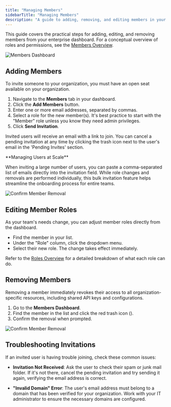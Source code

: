 ```yaml
---
title: "Managing Members"
sidebarTitle: "Managing Members"
description: "A guide to adding, removing, and editing members in your enterprise organization."
---
```


This guide covers the practical steps for adding, editing, and removing members from your enterprise dashboard. For a conceptual overview of roles and permissions, see the [Members Overview](/enterprise-solutions/members/overview).

<Frame caption="The Members Dashboard provides a central place to manage your team.">
	<img src="https://storage.googleapis.com/cline_public_images/members-dash.png" alt="Members Dashboard" />
</Frame>

## Adding Members

To invite someone to your organization, you must have an open seat available on your organization.

1.  Navigate to the **Members** tab in your dashboard.
2.  Click the **Add Members** button.
3.  Enter one or more email addresses, separated by commas.
4.  Select a role for the new member(s). It's best practice to start with the "Member" role unless you know they need admin privileges.
5.  Click **Send Invitation**.

Invited users will receive an email with a link to join. You can cancel a pending invitation at any time by clicking the trash icon next to the user's email in the 'Pending Invites' section.

<Tip>
  **Managing Users at Scale**

  When inviting a large number of users, you can paste a comma-separated list of emails directly into the invitation field. While role changes and removals are performed individually, this bulk invitation feature helps streamline the onboarding process for entire teams.
</Tip>

<Frame caption="Adding members to your organization">
	<img src="https://storage.googleapis.com/cline_public_images/adding-members.png" alt="Confirm Member Removal" />
</Frame>

## Editing Member Roles

As your team's needs change, you can adjust member roles directly from the dashboard.

- Find the member in your list.
- Under the "Role" column, click the dropdown menu.
- Select their new role. The change takes effect immediately.

Refer to the [Roles Overview](/enterprise-solutions/members/overview) for a detailed breakdown of what each role can do.

## Removing Members

Removing a member immediately revokes their access to all organization-specific resources, including shared API keys and configurations.

1.  Go to the **Members Dashboard**.
2.  Find the member in the list and click the red trash icon (<Icon icon="trash" iconType="solid" />).
3.  Confirm the removal when prompted.

<Frame caption="You will be asked to confirm before a member is permanently removed.">
	<img src="https://storage.googleapis.com/cline_public_images/remove-user.png" alt="Confirm Member Removal" />
</Frame>

## Troubleshooting Invitations

If an invited user is having trouble joining, check these common issues:

-   **Invitation Not Received**: Ask the user to check their spam or junk mail folder. If it's not there, cancel the pending invitation and try sending it again, verifying the email address is correct.

-   **"Invalid Domain" Error**: The user's email address must belong to a domain that has been verified for your organization. Work with your IT administrator to ensure the necessary domains are configured.

